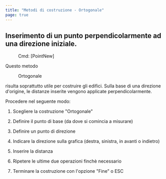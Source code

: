 ```yaml
---
title: "Metodi di costruzione - Ortogonale"
page: true
---
```

## Inserimento di un punto perpendicolarmente ad una direzione iniziale.
 <Menu> Cmd: [PointNew] </Menu> 

Questo metodo  <Menu>Ortogonale</Menu>  risulta soprattutto utile per costruire gli edifici. Sulla base di una direzione d&#39;origine, le distanze inserite vengono applicate perpendicolarmente.

Procedere nel seguente modo:

1. Scegliere la costruzione &quot;Ortogonale&quot;

2. Definire il punto di base (da dove si comincia a misurare)

3. Definire un punto di direzione

4. Indicare la direzione sulla grafica (destra, sinistra, in avanti o indietro)

5. Inserire la distanza

6. Ripetere le ultime due operazioni finch&#232; necessario

7. Terminare la costruzione con l&#39;opzione &quot;Fine&quot; o <Border>ESC</Border> 


